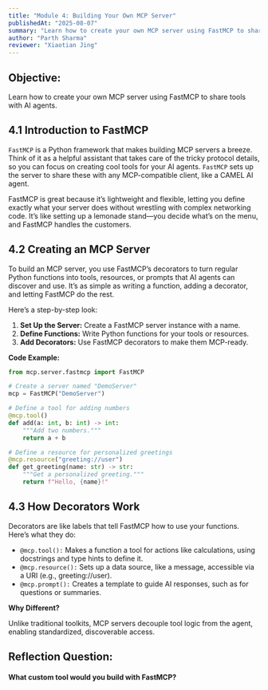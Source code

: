 ```yaml
---
title: "Module 4: Building Your Own MCP Server"
publishedAt: "2025-08-07"
summary: "Learn how to create your own MCP server using FastMCP to share tools with AI agents."
author: "Parth Sharma"
reviewer: "Xiaotian Jing"
---
```


## Objective:

Learn how to create your own MCP server using FastMCP to share tools with AI agents.

## 4.1 Introduction to FastMCP

`FastMCP` is a Python framework that makes building MCP servers a breeze. Think of it as a helpful assistant that takes care of the tricky protocol details, so you can focus on creating cool tools for your AI agents. `FastMCP` sets up the server to share these with any MCP-compatible client, like a CAMEL AI agent.

FastMCP is great because it’s lightweight and flexible, letting you define exactly what your server does without wrestling with complex networking code. It’s like setting up a lemonade stand—you decide what’s on the menu, and FastMCP handles the customers.

## 4.2 Creating an MCP Server

To build an MCP server, you use FastMCP’s decorators to turn regular Python functions into tools, resources, or prompts that AI agents can discover and use. It’s as simple as writing a function, adding a decorator, and letting FastMCP do the rest.

Here’s a step-by-step look:

1. **Set Up the Server:** Create a FastMCP server instance with a name.
2. **Define Functions:** Write Python functions for your tools or resources.
3. **Add Decorators:** Use FastMCP decorators to make them MCP-ready.

**Code Example:**

```python
from mcp.server.fastmcp import FastMCP

# Create a server named "DemoServer"
mcp = FastMCP("DemoServer")

# Define a tool for adding numbers
@mcp.tool()
def add(a: int, b: int) -> int:
    """Add two numbers."""
    return a + b

# Define a resource for personalized greetings
@mcp.resource("greeting://user")
def get_greeting(name: str) -> str:
    """Get a personalized greeting."""
    return f"Hello, {name}!"

```

## 4.3 How Decorators Work

Decorators are like labels that tell FastMCP how to use your functions. Here’s what they do:

- `@mcp.tool():` Makes a function a tool for actions like calculations, using docstrings and type hints to define it.
- `@mcp.resource():` Sets up a data source, like a message, accessible via a URI (e.g., greeting://user).
- `@mcp.prompt():` Creates a template to guide AI responses, such as for questions or summaries.

**Why Different?**

Unlike traditional toolkits, MCP servers decouple tool logic from the agent, enabling standardized, discoverable access.

## Reflection Question:

#### What custom tool would you build with FastMCP?